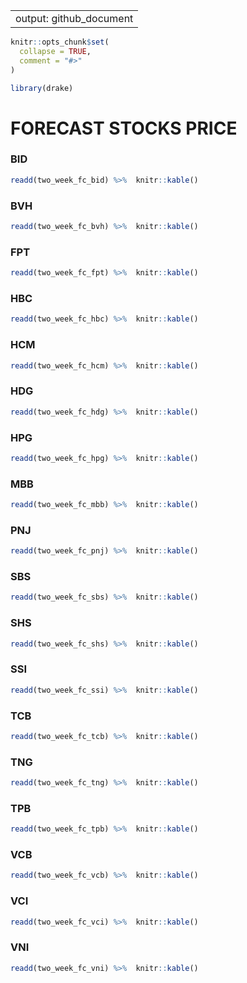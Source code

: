 
---
output: github_document
---

<!-- README.md is generated from README.Rmd. Please edit that file -->

```r
knitr::opts_chunk$set(
  collapse = TRUE,
  comment = "#>"
)
```

```r
library(drake)
```

# FORECAST STOCKS PRICE
  

### BID
```r
readd(two_week_fc_bid) %>%  knitr::kable()
```


### BVH
```r
readd(two_week_fc_bvh) %>%  knitr::kable()
```


### FPT
```r
readd(two_week_fc_fpt) %>%  knitr::kable()
```


### HBC
```r
readd(two_week_fc_hbc) %>%  knitr::kable()
```


### HCM
```r
readd(two_week_fc_hcm) %>%  knitr::kable()
```


### HDG
```r
readd(two_week_fc_hdg) %>%  knitr::kable()
```


### HPG
```r
readd(two_week_fc_hpg) %>%  knitr::kable()
```


### MBB
```r
readd(two_week_fc_mbb) %>%  knitr::kable()
```


### PNJ
```r
readd(two_week_fc_pnj) %>%  knitr::kable()
```


### SBS
```r
readd(two_week_fc_sbs) %>%  knitr::kable()
```


### SHS
```r
readd(two_week_fc_shs) %>%  knitr::kable()
```


### SSI
```r
readd(two_week_fc_ssi) %>%  knitr::kable()
```


### TCB
```r
readd(two_week_fc_tcb) %>%  knitr::kable()
```


### TNG
```r
readd(two_week_fc_tng) %>%  knitr::kable()
```


### TPB
```r
readd(two_week_fc_tpb) %>%  knitr::kable()
```


### VCB
```r
readd(two_week_fc_vcb) %>%  knitr::kable()
```


### VCI
```r
readd(two_week_fc_vci) %>%  knitr::kable()
```


### VNI
```r
readd(two_week_fc_vni) %>%  knitr::kable()
```

